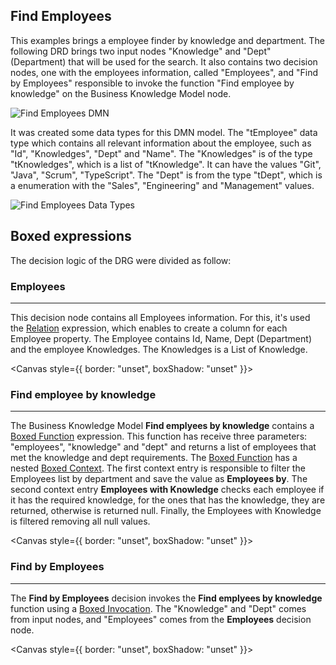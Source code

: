 
<Meta title="Use cases/Find Employees" />

## Find Employees

This examples brings a employee finder by knowledge and department. The following DRD brings two input nodes "Knowledge"
and "Dept" (Department) that will be used for the search. It also contains two decision nodes, one with the employees
information, called "Employees", and "Find by Employees" responsible to invoke the function "Find employee by knowledge"
on the Business Knowledge Model node.

<p>
  <img src={"/find-employees-dmn.png"} alt="Find Employees DMN" title="Find Employees DMN" />
</p>

It was created some data types for this DMN model. The "tEmployee" data type which contains
all relevant information about the employee, such as "Id", "Knowledges", "Dept" and "Name".
The "Knowledges" is of the type "tKnowledges", which is a list of "tKnowledge". It can have
the values "Git", "Java", "Scrum", "TypeScript".
The "Dept" is from the type "tDept", which is a enumeration with the "Sales", "Engineering"
and "Management" values.

<p>
  <img src={"/find-employees-data-types.png"} alt="Find Employees Data Types" title="Find Employees Data Types" />
</p>

## Boxed expressions

The decision logic of the DRG were divided as follow:

### Employees

---

This decision node contains all Employees information. For this, it's used the
[Relation](/docs/boxed-expressions-relation--overview) expression, which enables
to create a column for each Employee property. The Employee contains Id, Name, Dept
(Department) and the employee Knowledges. The Knowledges is a List of Knowledge.

<Canvas style={{ border: "unset", boxShadow: "unset" }}>
  <Employees />
</Canvas>

### Find employee by knowledge

---

The Business Knowledge Model **Find emplyees by knowledge** contains a
[Boxed Function](/docs/boxed-expressions-function--overview) expression. This function has
receive three parameters: "employees", "knowledge" and "dept" and returns a list of employees that met the knowledge
and dept requirements.
The [Boxed Function](/docs/boxed-expressions-function--overview) has a nested
[Boxed Context](/docs/boxed-expressions-context--overview). The first context entry is responsible to filter the Employees list
by department and save the value as **Employees by**. The second context entry **Employees with Knowledge** checks
each employee if it has the required knowledge, for the ones that has the knowledge, they are returned, otherwise
is returned null. Finally, the Employees with Knowledge is filtered removing all null values.

<Canvas style={{ border: "unset", boxShadow: "unset" }}>
  <FindEmployeesByKnowledge />
</Canvas>

### Find by Employees

---

The **Find by Employees** decision invokes the **Find emplyees by knowledge** function using a
[Boxed Invocation](/docs/boxed-expressions-invocation--overview).
The "Knowledge" and "Dept" comes from input nodes, and "Employees" comes from the **Employees** decision node.

<Canvas style={{ border: "unset", boxShadow: "unset" }}>
  <FindByEmployees />
</Canvas>
